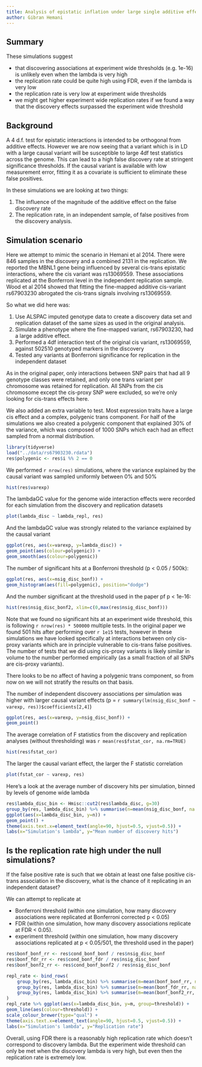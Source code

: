 ```yaml
---
title: Analysis of epistatic inflation under large single additive effects, with a focus on the replication rate
author: Gibran Hemani
---
```


## Summary

These simulations suggest

- that discovering associations at experiment wide thresholds (e.g. 1e-16) is unlikely even when the lambda is very high
- the replication rate could be quite high using FDR, even if the lambda is very low
- the replication rate is very low at experiment wide thresholds
- we might get higher experiment wide replication rates if we found a way that the discovery effects surpassed the experiment wide threshold


## Background

A 4 d.f. test for epistatic interactions is intended to be orthogonal from additive effects. However we are now seeing that a variant which is in LD with a large causal variant will be susceptible to large 4df test statistics across the genome. This can lead to a high false discovery rate at stringent significance thresholds. If the causal variant is available with low measurement error, fitting it as a covariate is sufficient to eliminate these false positives.

In these simulations we are looking at two things:

1. The influence of the magnitude of the additive effect on the false discovery rate
2. The replication rate, in an independent sample, of false positives from the discovery analysis.

## Simulation scenario

Here we attempt to mimic the scenario in Hemani et al 2014. There were 846 samples in the discovery and a combined 2131 in the replication. We reported the MBNL1 gene being influenced by several cis-trans epistatic interactions, where the cis variant was rs13069559. These associations replicated at the Bonferroni level in the independent replication sample. Wood et al 2014 showed that fitting the fine-mapped additive cis-variant rs67903230 abrogated the cis-trans signals involving rs13069559.

So what we did here was:


1. Use ALSPAC imputed genotype data to create a discovery data set and replication dataset of the same sizes as used in the original analysis. 
2. Simulate a phenotype where the fine-mapped variant, rs67903230, had a large additive effect.
3. Performed a 4df interaction test of the original cis variant, rs13069559, against 502510 genotyped markers in the discovery
4. Tested any variants at Bonferroni significance for replication in the independent dataset

As in the original paper, only interactions between SNP pairs that had all 9 genotype classes were retained, and only one trans variant per chromosome was retained for replication. All SNPs from the cis chromosome except the cis-proxy SNP were excluded, so we're only looking for cis-trans effects here.

We also added an extra variable to test. Most expression traits have a large cis effect and a complex, polygenic trans component. For half of the simulations we also created a polygenic component that explained 30% of the variance, which was composed of 1000 SNPs which each had an effect sampled from a normal distribution.

```r
library(tidyverse)
load("../data/rs67903230.rdata")
res$polygenic <- res$i %% 2 == 0
```

We performed `r nrow(res)` simulations, where the variance explained by the causal variant was sampled uniformly between 0% and 50%

```r
hist(res$varexp)
```

The lambdaGC value for the genome wide interaction effects were recorded for each simulation from the discovery and replication datasets


```r
plot(lambda_disc ~ lambda_repl, res)
```

And the lambdaGC value was strongly related to the variance explained by the causal variant

```r
ggplot(res, aes(x=varexp, y=lambda_disc)) +
geom_point(aes(colour=polygenic)) +
geom_smooth(aes(colour=polygenic))
```

The number of significant hits at a Bonferroni threshold (p < 0.05 / 500k):


```r
ggplot(res, aes(x=nsig_disc_bonf)) +
geom_histogram(aes(fill=polygenic), position="dodge")
```

And the number significant at the threshold used in the paper pf p < 1e-16:

```r
hist(res$nsig_disc_bonf2, xlim=c(0,max(res$nsig_disc_bonf)))
```

Note that we found no significant hits at an experiment wide threshold, this is following `r nrow(res) * 500000` multiple tests. In the original paper we found 501 hits after performing over `r 1e15` tests, however in these simulations we have looked specifically at interactions between only cis-proxy variants which are in principle vulnerable to cis-trans false positives. The number of tests that we did using cis-proxy variants is likely similar in volume to the number performed empirically (as a small fraction of all SNPs are cis-proxy variants).

There looks to be no affect of having a polygenic trans component, so from now on we will not stratify the results on that basis.

The number of independent discovery associations per simulation was higher with larger causal variant effects (p = `r summary(lm(nsig_disc_bonf ~ varexp, res))$coefficients[2,4]`)

```r
ggplot(res, aes(x=varexp, y=nsig_disc_bonf)) +
geom_point()
```

The average correlation of F statistics from the discovery and replication analyses (without thresholding) was `r mean(res$fstat_cor, na.rm=TRUE)`

```r
hist(res$fstat_cor)
```

The larger the causal variant effect, the larger the F statistic correlation

```r
plot(fstat_cor ~ varexp, res)
```

Here's a look at the average number of discovery hits per simulation, binned by levels of genome wide lambda

```r
res$lambda_disc_bin <- Hmisc::cut2(res$lambda_disc, g=30)
group_by(res, lambda_disc_bin) %>% summarise(n=mean(nsig_disc_bonf, na.rm=T)) %>% 
ggplot(aes(x=lambda_disc_bin, y=n)) +
geom_point() +
theme(axis.text.x=element_text(angle=90, hjust=0.5, vjust=0.5)) +
labs(x="Simulation's lambda", y="Mean number of discovery hits")
```


## Is the replication rate high under the null simulations?

If the false positive rate is such that we obtain at least one false positive cis-trans association in the discovery, what is the chance of it replicating in an independent dataset?

We can attempt to replicate at

* Bonferroni threshold (within one simulation, how many discovery associations were replicated at Bonferroni corrected p < 0.05)
* FDR (within one simulation, how many discovery associations replicate at FDR < 0.05).
* experiment threshold (within one simulation, how many discovery associations replicated at p < 0.05/501, the threshold used in the paper)


```r
res$bonf_bonf_rr <- res$cond_bonf_bonf / res$nsig_disc_bonf
res$bonf_fdr_rr <- res$cond_bonf_fdr / res$nsig_disc_bonf
res$bonf_bonf2_rr <- res$cond_bonf_bonf2 / res$nsig_disc_bonf

repl_rate <- bind_rows(
	group_by(res, lambda_disc_bin) %>% summarise(m=mean(bonf_bonf_rr, na.rm=T)) %>% mutate(threshold="Bonferroni"),
	group_by(res, lambda_disc_bin) %>% summarise(m=mean(bonf_fdr_rr, na.rm=T)) %>% mutate(threshold="FDR"),
	group_by(res, lambda_disc_bin) %>% summarise(m=mean(bonf_bonf2_rr, na.rm=T)) %>% mutate(threshold="Experiment")
)
repl_rate %>% ggplot(aes(x=lambda_disc_bin, y=m, group=threshold)) +
geom_line(aes(colour=threshold)) +
scale_colour_brewer(type="qual") +
theme(axis.text.x=element_text(angle=90, hjust=0.5, vjust=0.5)) +
labs(x="Simulation's lambda", y="Replication rate")
```

Overall, using FDR there is a reasonably high replication rate which doesn't correspond to discovery lambda. But the experiment wide threshold can only be met when the discovery lambda is very high, but even then the replication rate is extremely low.


